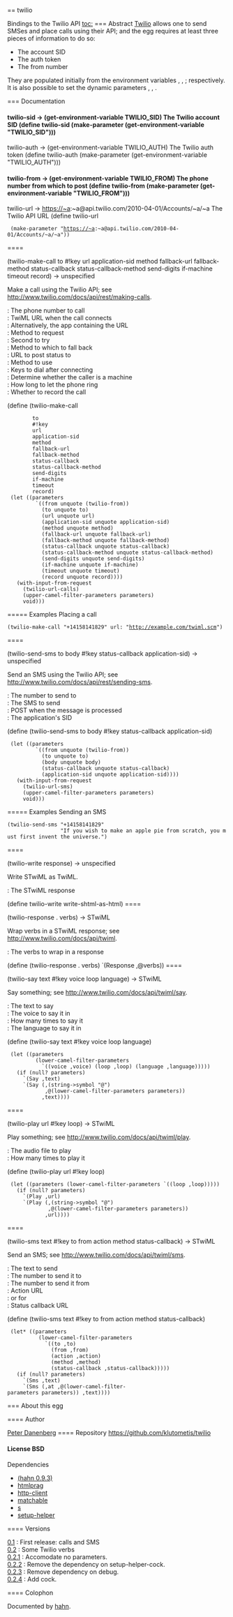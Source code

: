 == twilio

Bindings to the Twilio API
[[toc:]]
=== Abstract
[[http://www.twilio.com/|Twilio]] allows one to send SMSes and
place calls using their API; and the {{twilio}} egg requires at least three
pieces of information to do so:

* The account SID
* The auth token
* The from number

They are populated initially from the environment
variables {{TWILIO_SID}}, {{TWILIO_AUTH}}, {{TWILIO_FROM}};
respectively. It is also possible to set the dynamic
parameters {{twilio-sid}}, {{twilio-auth}}, {{twilio-from}}.


=== Documentation
==== {{twilio-sid}}
<parameter>twilio-sid → (get-environment-variable TWILIO_SID)</parameter>
The Twilio account SID
<enscript highlight="scheme">(define twilio-sid (make-parameter (get-environment-variable "TWILIO_SID")))
</enscript>
==== {{twilio-auth}}
<parameter>twilio-auth → (get-environment-variable TWILIO_AUTH)</parameter>
The Twilio auth token
<enscript highlight="scheme">(define twilio-auth (make-parameter (get-environment-variable "TWILIO_AUTH")))
</enscript>
==== {{twilio-from}}
<parameter>twilio-from → (get-environment-variable TWILIO_FROM)</parameter>
The phone number from which to post
<enscript highlight="scheme">(define twilio-from (make-parameter (get-environment-variable "TWILIO_FROM")))
</enscript>
==== {{twilio-url}}
<parameter>twilio-url → https://~a:~a@api.twilio.com/2010-04-01/Accounts/~a/~a</parameter>
The Twilio API URL
<enscript highlight="scheme">(define twilio-url
  (make-parameter "https://~a:~a@api.twilio.com/2010-04-01/Accounts/~a/~a"))
</enscript>
==== {{twilio-make-call}}
<procedure>(twilio-make-call to #!key url application-sid method fallback-url fallback-method status-callback status-callback-method send-digits if-machine timeout record) → unspecified</procedure>
Make a call using the Twilio API; see [[http://www.twilio.com/docs/api/rest/making-calls]].
; {{to}} : The phone number to call
; {{url}} : TwiML URL when the call connects
; {{application-sid}} : Alternatively, the app containing the URL
; {{method}} : Method to request {{url}}
; {{fallback-url}} : Second {{url}} to try
; {{fallback-method}} : Method to which to fall back
; {{status-callback}} : URL to post status to
; {{status-callback-method}} : Method to use
; {{send-digits}} : Keys to dial after connecting
; {{if-machine}} : Determine whether the caller is a machine
; {{timeout}} : How long to let the phone ring
; {{record}} : Whether to record the call
<enscript highlight="scheme">(define (twilio-make-call
         to
         #!key
         url
         application-sid
         method
         fallback-url
         fallback-method
         status-callback
         status-callback-method
         send-digits
         if-machine
         timeout
         record)
  (let ((parameters
          `((from unquote (twilio-from))
            (to unquote to)
            (url unquote url)
            (application-sid unquote application-sid)
            (method unquote method)
            (fallback-url unquote fallback-url)
            (fallback-method unquote fallback-method)
            (status-callback unquote status-callback)
            (status-callback-method unquote status-callback-method)
            (send-digits unquote send-digits)
            (if-machine unquote if-machine)
            (timeout unquote timeout)
            (record unquote record))))
    (with-input-from-request
      (twilio-url-calls)
      (upper-camel-filter-parameters parameters)
      void)))
</enscript>
===== Examples
Placing a call
 (twilio-make-call "+14158141829" url: "http://example.com/twiml.scm")
==== {{twilio-send-sms}}
<procedure>(twilio-send-sms to body #!key status-callback application-sid) → unspecified</procedure>
Send an SMS using the Twilio API; see [[http://www.twilio.com/docs/api/rest/sending-sms]].
; {{to}} : The number to send to
; {{body}} : The SMS to send
; {{status-callback}} : POST when the message is processed
; {{application-sid}} : The application's SID
<enscript highlight="scheme">(define (twilio-send-sms to body #!key status-callback application-sid)
  (let ((parameters
          `((from unquote (twilio-from))
            (to unquote to)
            (body unquote body)
            (status-callback unquote status-callback)
            (application-sid unquote application-sid))))
    (with-input-from-request
      (twilio-url-sms)
      (upper-camel-filter-parameters parameters)
      void)))
</enscript>
===== Examples
Sending an SMS
 (twilio-send-sms "+14158141829"
                  "If you wish to make an apple pie from scratch, you must first invent the universe.")
==== {{twilio-write}}
<procedure>(twilio-write response) → unspecified</procedure>
Write STwiML as TwiML.
; {{response}} : The STwiML response
<enscript highlight="scheme">(define twilio-write write-shtml-as-html)
</enscript>
==== {{twilio-response}}
<procedure>(twilio-response . verbs) → STwiML</procedure>
Wrap verbs in a STwiML response; see [[http://www.twilio.com/docs/api/twiml]].
; {{verbs}} : The verbs to wrap in a response
<enscript highlight="scheme">(define (twilio-response . verbs) `(Response ,@verbs))
</enscript>
==== {{twilio-say}}
<procedure>(twilio-say text #!key voice loop language) → STwiML</procedure>
Say something; see [[http://www.twilio.com/docs/api/twiml/say]].
; {{text}} : The text to say
; {{voice}} : The voice to say it in
; {{loop}} : How many times to say it
; {{language}} : The language to say it in
<enscript highlight="scheme">(define (twilio-say text #!key voice loop language)
  (let ((parameters
          (lower-camel-filter-parameters
            `((voice ,voice) (loop ,loop) (language ,language)))))
    (if (null? parameters)
      `(Say ,text)
      `(Say (,(string->symbol "@")
             ,@(lower-camel-filter-parameters parameters))
            ,text))))
</enscript>
==== {{twilio-play}}
<procedure>(twilio-play url #!key loop) → STwiML</procedure>
Play something; see [[http://www.twilio.com/docs/api/twiml/play]].
; {{url}} : The audio file to play
; {{loop}} : How many times to play it
<enscript highlight="scheme">(define (twilio-play url #!key loop)
  (let ((parameters (lower-camel-filter-parameters `((loop ,loop)))))
    (if (null? parameters)
      `(Play ,url)
      `(Play (,(string->symbol "@")
              ,@(lower-camel-filter-parameters parameters))
             ,url))))
</enscript>
==== {{twilio-sms}}
<procedure>(twilio-sms text #!key to from action method status-callback) → STwiML</procedure>
Send an SMS; see [[http://www.twilio.com/docs/api/twiml/sms]].
; {{text}} : The text to send
; {{to}} : The number to send it to
; {{from}} : The number to send it from
; {{action}} : Action URL
; {{method}} : {{POST}} or {{GET}} for {{action}}
; {{status-callback}} : Status callback URL
<enscript highlight="scheme">(define (twilio-sms text #!key to from action method status-callback)
  (let* ((parameters
           (lower-camel-filter-parameters
             `((to ,to)
               (from ,from)
               (action ,action)
               (method ,method)
               (status-callback ,status-callback)))))
    (if (null? parameters)
      `(Sms ,text)
      `(Sms (,at ,@(lower-camel-filter-parameters parameters)) ,text))))
</enscript>
=== About this egg

==== Author

[[/users/klutometis|Peter Danenberg]]
==== Repository
[[https://github.com/klutometis/twilio]]
==== License
BSD
==== Dependencies
* [[(hahn 0.9.3)]]
* [[htmlprag]]
* [[http-client]]
* [[matchable]]
* [[s]]
* [[setup-helper]]

==== Versions
; [[https://github.com/klutometis/twilio/releases/tag/0.1|0.1]] : First release: calls and SMS
; [[https://github.com/klutometis/twilio/releases/tag/0.2|0.2]] : Some Twilio verbs
; [[https://github.com/klutometis/twilio/releases/tag/0.2.1|0.2.1]] : Accomodate no parameters.
; [[https://github.com/klutometis/twilio/releases/tag/0.2.2|0.2.2]] : Remove the dependency on setup-helper-cock.
; [[https://github.com/klutometis/twilio/releases/tag/0.2.3|0.2.3]] : Remove dependency on debug.
; [[https://github.com/klutometis/twilio/releases/tag/0.2.4|0.2.4]] : Add cock.
==== Colophon

Documented by [[/egg/hahn|hahn]].